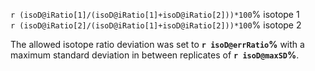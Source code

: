 `r (isoD@iRatio[1]/(isoD@iRatio[1]+isoD@iRatio[2]))*100`% isotope 1  
`r (isoD@iRatio[2]/(isoD@iRatio[1]+isoD@iRatio[2]))*100`% isotope 2

The allowed isotope ratio deviation was set to **`r isoD@errRatio`%** with a maximum standard deviation in between replicates of **`r isoD@maxSD`%**.   